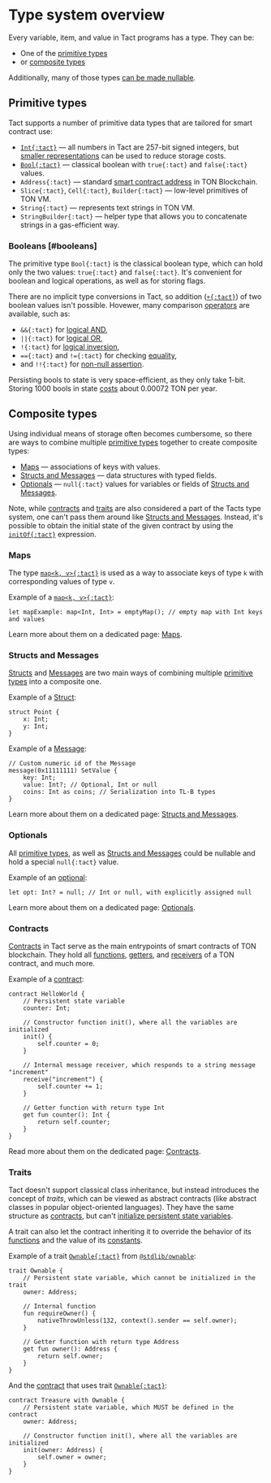 # Type system overview


Every variable, item, and value in Tact programs has a type. They can be:

* One of the [primitive types](#primitive-types)
* or [composite types](#composite-types)

Additionally, many of those types [can be made nullable](#optionals).

## Primitive types

Tact supports a number of primitive data types that are tailored for smart contract use:

* [`Int{:tact}`][ints] — all numbers in Tact are $257$-bit signed integers, but [smaller representations](/book/integers#serialization) can be used to reduce storage costs.
* [`Bool{:tact}`](#booleans) — classical boolean with `true{:tact}` and `false{:tact}` values.
* `Address{:tact}` — standard [smart contract address](https://docs.ton.org/learn/overviews/addresses#address-of-smart-contract) in TON Blockchain.
* `Slice{:tact}`, `Cell{:tact}`, `Builder{:tact}` — low-level primitives of TON VM.
* `String{:tact}` — represents text strings in TON VM.
* `StringBuilder{:tact}` — helper type that allows you to concatenate strings in a gas-efficient way.

[ints]: /book/integers

### Booleans [#booleans]

The primitive type `Bool{:tact}` is the classical boolean type, which can hold only the two values: `true{:tact}` and `false{:tact}`. It's convenient for boolean and logical operations, as well as for storing flags.

There are no implicit type conversions in Tact, so addition ([`+{:tact}`](/book/operators#binary-add)) of two boolean values isn't possible. Hovewer, many comparison [operators](/book/statements#operators) are available, such as:

* `&&{:tact}` for [logical AND](/book/operators#binary-logical-and),
* `||{:tact}` for [logical OR](/book/operators#binary-logical-or),
* `!{:tact}` for [logical inversion](/book/operators#unary-inverse),
* `=={:tact}` and `!={:tact}` for checking [equality](/book/operators#binary-equality),
* and `!!{:tact}` for [non-null assertion](/book/optionals).

Persisting bools to state is very space-efficient, as they only take 1-bit. Storing 1000 bools in state [costs](https://ton.org/docs/develop/smart-contracts/fees#how-to-calculate-fees) about $0.00072$ TON per year.

## Composite types

Using individual means of storage often becomes cumbersome, so there are ways to combine multiple [primitive types](#primitive-types) together to create composite types:

* [Maps](#maps) — associations of keys with values.
* [Structs and Messages](#structs-and-messages) — data structures with typed fields.
* [Optionals](#optionals) — `null{:tact}` values for variables or fields of [Structs and Messages](#structs-and-messages).

Note, while [contracts](#contracts) and [traits](#traits) are also considered a part of the Tacts type system, one can't pass them around like [Structs and Messages](#structs-and-messages). Instead, it's possible to obtain the initial state of the given contract by using the [`initOf{:tact}`](/book/expressions#initof) expression.

### Maps

The type [`map<k, v>{:tact}`][maps] is used as a way to associate keys of type `k` with corresponding values of type `v`.

Example of a [`map<k, v>{:tact}`][maps]:

```tact
let mapExample: map<Int, Int> = emptyMap(); // empty map with Int keys and values
```

Learn more about them on a dedicated page: [Maps][maps].

[maps]: /book/maps

### Structs and Messages

[Structs][structs] and [Messages][messages] are two main ways of combining multiple [primitive types](#primitive-types) into a composite one.

Example of a [Struct][structs]:

```tact
struct Point {
    x: Int;
    y: Int;
}
```

Example of a [Message][messages]:

```tact
// Custom numeric id of the Message
message(0x11111111) SetValue {
    key: Int;
    value: Int?; // Optional, Int or null
    coins: Int as coins; // Serialization into TL-B types
}
```

Learn more about them on a dedicated page: [Structs and Messages][s-n-m].

[s-n-m]: /book/structs-and-messages
[structs]: /book/structs-and-messages#structs
[messages]: /book/structs-and-messages#messages

### Optionals

All [primitive types](#primitive-types), as well as [Structs and Messages](#structs-and-messages) could be nullable and hold a special `null{:tact}` value.

Example of an [optional][optionals]:

```tact
let opt: Int? = null; // Int or null, with explicitly assigned null
```

Learn more about them on a dedicated page: [Optionals][optionals].

[optionals]: /book/optionals

### Contracts

[Contracts](/book/contracts) in Tact serve as the main entrypoints of smart contracts of TON blockchain. They hold all [functions](/book/functions), [getters](/book/functions#getter-functions), and [receivers](/book/functions#receiver-functions) of a TON contract, and much more.

Example of a [contract](/book/contracts):

```tact
contract HelloWorld {
    // Persistent state variable
    counter: Int;

    // Constructor function init(), where all the variables are initialized
    init() {
        self.counter = 0;
    }

    // Internal message receiver, which responds to a string message "increment"
    receive("increment") {
        self.counter += 1;
    }

    // Getter function with return type Int
    get fun counter(): Int {
        return self.counter;
    }
}
```

Read more about them on the dedicated page: [Contracts](/book/contracts).

### Traits

Tact doesn't support classical class inheritance, but instead introduces the concept of _traits_, which can be viewed as abstract contracts (like abstract classes in popular object-oriented languages). They have the same structure as [contracts](#contracts), but can't [initialize persistent state variables](/book/contracts#init-function).

A trait can also let the contract inheriting it to override the behavior of its [functions](/book/functions#virtual-and-abstract-functions) and the value of its [constants](/book/constants#virtual-and-abstract-constants).

Example of a trait [`Ownable{:tact}`](/ref/stdlib-ownable#ownable) from [`@stdlib/ownable`](/ref/stdlib-ownable):

```tact
trait Ownable {
    // Persistent state variable, which cannot be initialized in the trait
    owner: Address;

    // Internal function
    fun requireOwner() {
        nativeThrowUnless(132, context().sender == self.owner);
    }

    // Getter function with return type Address
    get fun owner(): Address {
        return self.owner;
    }
}
```

And the [contract](#contracts) that uses trait [`Ownable{:tact}`](/ref/stdlib-ownable#ownable):

```tact
contract Treasure with Ownable {
    // Persistent state variable, which MUST be defined in the contract
    owner: Address;

    // Constructor function init(), where all the variables are initialized
    init(owner: Address) {
        self.owner = owner;
    }
}
```
